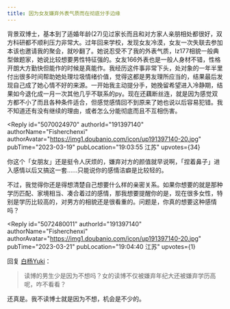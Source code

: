 ```yaml
---
title: 因为女友嫌弃外表气质而在彻底分手边缘
---
```



<Forum groupName="豆瓣劝和小组" groupUrl="https://www.douban.com/group/686171/" archivedAt="2025-05-16T14:40:23.475Z">
  <Post
    id="285220654"
    title="因为女友嫌弃外表气质而在彻底分手边缘"
    url="https://www.douban.com/group/topic/285220654/?_spm_id=MjE1ODczMzMx"
    pubTime="2023-03-27"
    highlightUserId="191397140"
  >
背景双博士，基本到了适婚年龄(27)见过家长而且和对方家人亲朋相处都很好，双方科研都不顺利压力非常大。过年回来学校，发现女友冷漠，女友一次失联去参加本该也邀请我的聚会，就吵翻了。她说忍受不了我的外表气质，lz177相貌一般典型做题家，她说比较想要男性特征强的。女友166外表也是一般人身材不错，性格开朗大方勤快但能作的时候是真能作。我经历这件事非常下头，处对象的一年半里付出很多时间帮助她处理垃圾情绪价值，觉得这都是男友理所应当的，结果最后发现自己成了她心情不好的来源。一开始我主动提分手，她挽留希望进入冷静期，结果如今退化成一月一次其他几乎不联系的py。现在还藕断丝连，就是因为感觉双方都不小了而且各种条件适合，但感觉感情回不到原来了她也说以后容易犯错。我不知道还有没有继续的理由，或者怎么分能彻底而且不互相伤害。

<Reply
  id="5070024970"
  authorId="191397140"
  authorName="Fisherchenxi"
  authorAvatar="https://img1.doubanio.com/icon/up191397140-20.jpg"
  pubTime="2023-03-19"
  pubLocation="19:03:55 江苏"
  upvotes={34}
>
你这个「女朋友」还是挺令人厌烦的，嫌弃对方的颜值就早说啊，「捏着鼻子」进入感情以后又搞这一套......只能说你的感情洁癖是比较轻的。

不过，我觉得你还是得想清楚自己想要什么样的亲密关系。如果你想要的就是那种学历匹配、家境相当、凑合着过的感情，那我想要提醒你的是，现在很多女性，特别是学历比较高的，对男方的相貌还是很看重的。问题是，你真的想要这种感情吗？
</Reply>

<Reply
  id="5072480011"
  authorId="191397140"
  authorName="Fisherchenxi"
  authorAvatar="https://img1.doubanio.com/icon/up191397140-20.jpg"
  pubTime="2023-03-21"
  pubLocation="19:04:40 江苏"
  upvotes={1}
>
回复 [白杨Yuki](https://www.douban.com/people/76310610/)：
> 读博的男生少是因为不想吗？女的读博不仅被嫌弃年纪大还被嫌弃学历高呢，咋不看看？

还真是。我不读博士就是因为不想，机会是不少的。
</Reply>
  </Post>
</Forum>
